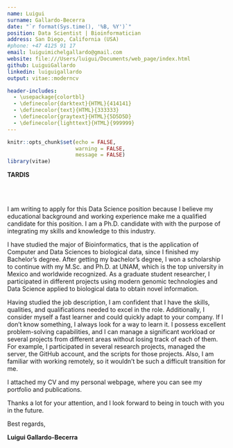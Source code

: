 ```yaml
---
name: Luigui
surname: Gallardo-Becerra
date: "`r format(Sys.time(), '%B, %Y')`"
position: Data Scientist | Bioinformatician
address: San Diego, California (USA)
#phone: +47 4125 91 17
email: luiguimichelgallardo@gmail.com
website: file:///Users/luigui/Documents/web_page/index.html
github: LuiguiGallardo
linkedin: luiguigallardo
output: vitae::moderncv

header-includes:
  - \usepackage{colortbl}
  - \definecolor{darktext}{HTML}{414141}
  - \definecolor{text}{HTML}{333333}
  - \definecolor{graytext}{HTML}{5D5D5D}
  - \definecolor{lighttext}{HTML}{999999}
---
```


```r
knitr::opts_chunk$set(echo = FALSE,
                      warning = FALSE,
                      message = FALSE)
library(vitae)
```


\vspace{1.25cm} \rightline{\textcolor{graytext}{\today}}

\vspace{-0.5cm}  **TARDIS**    \
\textcolor{graytext}{The Stone Age}     \
\textcolor{graytext}{London}             

\vspace{0.25cm}\textbf{\underline{An Unearthly Child}}  
\vspace{0.15cm} \textcolor{graytext}{Dear Dr. Who,}

\vspace*{0.25cm}

I am writing to apply for this Data Science position because I believe my educational background and working experience make me a qualified candidate for this position. I am a Ph.D. candidate with with the purpose of integrating my skills and knowledge to this industry.
\vspace*{0.25cm}

I have studied the major of Bioinformatics, that is the application of Computer and Data Sciences to biological data, since I finished my Bachelor's degree. After getting my bachelor's degree, I won a scholarship to continue with my M.Sc. and Ph.D. at UNAM, which is the top university in Mexico and worldwide recognized. As a graduate student researcher, I participated in different projects using modern genomic technologies and Data Science applied to biological data to obtain novel information.
\vspace*{0.25cm}

Having studied the job description, I am confident that I have the skills, qualities, and qualifications needed to excel in the role. Additionally, I consider myself a fast learner and could quickly adapt to your company. If I don't know something, I always look for a way to learn it. I possess excellent problem-solving capabilities, and I can manage a significant workload or several projects from different areas without losing track of each of them. For example, I participated in several research projects, managed the server, the GitHub account, and the scripts for those projects. Also, I am familiar with working remotely, so it wouldn't be such a difficult transition for me.
\vspace*{0.25cm}

I attached my CV and my personal webpage, where you can see my portfolio and publications.

Thanks a lot for your attention, and I look forward to being in touch with you in the future.

Best regards,

\vspace*{0.25cm} **Luigui Gallardo-Becerra**
